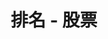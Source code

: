 ---
title: '排名 - 股票'
openapi: '/cn/api-reference/openapi-cn.json GET /v1/ranking/{chain}/stocks'
---